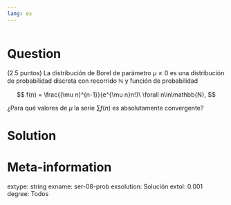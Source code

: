 ```yaml
---
lang: es
---
```


```r
```

Question
========
(2.5 puntos) La distribución de Borel de parámetro $\mu\geq 0$ es una distribución de probabilidad discreta con recorrido $\mathbb{N}$ y función de probabilidad 

$$
f(n) = \frac{(\mu n)^{n-1}}{e^{\mu n}n!}\ \forall n\in\mathbb{N}, 
$$

¿Para qué valores de $\mu$ la serie $\sum f(n)$ es absolutamente convergente?

Solution
========



Meta-information
================
extype: string
exname: ser-08-prob
exsolution: Solución
extol: 0.001
degree: Todos